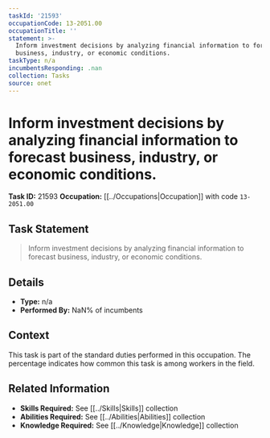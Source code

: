 ```yaml
---
taskId: '21593'
occupationCode: 13-2051.00
occupationTitle: ''
statement: >-
  Inform investment decisions by analyzing financial information to forecast
  business, industry, or economic conditions.
taskType: n/a
incumbentsResponding: .nan
collection: Tasks
source: onet
---
```

# Inform investment decisions by analyzing financial information to forecast business, industry, or economic conditions.

**Task ID:** 21593
**Occupation:** [[../Occupations|Occupation]] with code `13-2051.00`

## Task Statement

> Inform investment decisions by analyzing financial information to forecast business, industry, or economic conditions.

## Details

- **Type:** n/a
- **Performed By:** NaN% of incumbents

## Context

This task is part of the standard duties performed in this occupation. The percentage indicates how common this task is among workers in the field.

## Related Information

- **Skills Required:** See [[../Skills|Skills]] collection
- **Abilities Required:** See [[../Abilities|Abilities]] collection
- **Knowledge Required:** See [[../Knowledge|Knowledge]] collection
